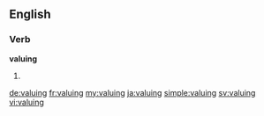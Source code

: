 
==English==

===Verb===
'''valuing'''

# {{present participle of|value}}

[[de:valuing]]
[[fr:valuing]]
[[my:valuing]]
[[ja:valuing]]
[[simple:valuing]]
[[sv:valuing]]
[[vi:valuing]]